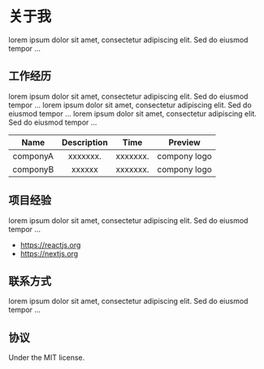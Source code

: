 # 关于我

lorem ipsum dolor sit amet, consectetur adipiscing elit. Sed do eiusmod tempor ...


## 工作经历

lorem ipsum dolor sit amet, consectetur adipiscing elit. Sed do eiusmod tempor ...
lorem ipsum dolor sit amet, consectetur adipiscing elit. Sed do eiusmod tempor ...
lorem ipsum dolor sit amet, consectetur adipiscing elit. Sed do eiusmod tempor ...


|    Name     |  Description        |           Time      |        Preview          |
| :---------: | :-----------------: | :-----------------: |:----------------------: |
|    componyA |            xxxxxxx. |     xxxxxxx.        |    compony logo         |
|    componyB |        xxxxxx       |      xxxxxxx.       |      compony logo       |

## 项目经验

lorem ipsum dolor sit amet, consectetur adipiscing elit. Sed do eiusmod tempor ...

- https://reactjs.org
- https://nextjs.org


## 联系方式

lorem ipsum dolor sit amet, consectetur adipiscing elit. Sed do eiusmod tempor ...


## 协议

Under the MIT license.

